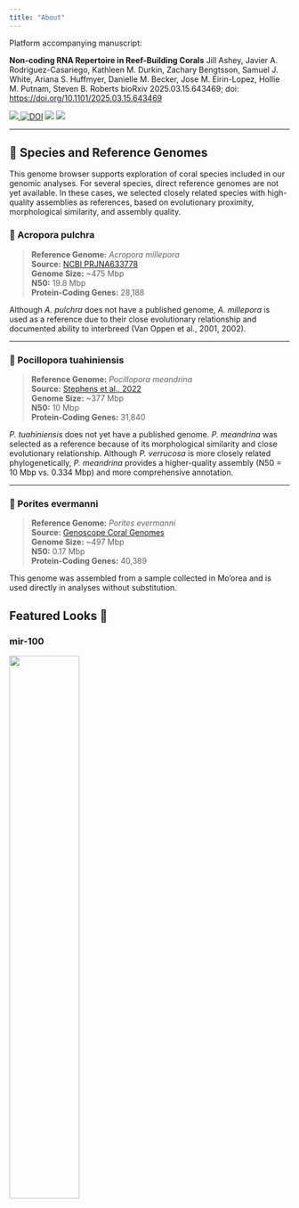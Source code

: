 ```yaml
---
title: "About"
---
```


Platform accompanying manuscript:

**Non-coding RNA Repertoire in Reef-Building Corals**
Jill Ashey, Javier A. Rodriguez-Casariego, Kathleen M. Durkin, Zachary Bengtsson, Samuel J. White, Ariana S. Huffmyer, Danielle M. Becker, Jose M. Eirin-Lopez, Hollie M. Putnam, Steven B. Roberts
bioRxiv 2025.03.15.643469; doi: <https://doi.org/10.1101/2025.03.15.643469>


::: {.badges}
<p>
  <a href="https://github.com/urol-e5/deep-dive-genome-browser/releases">
    <img src="https://img.shields.io/github/v/release/urol-e5/deep-dive-genome-browser" />
  </a>
  <a href="https://doi.org/10.5281/zenodo.16107396"><img src="https://zenodo.org/badge/1018173021.svg" alt="DOI"></a>
  <img src="https://img.shields.io/github/last-commit/urol-e5/deep-dive-genome-browser" />
  <img src="https://img.shields.io/badge/jbrowse-v3.6.2-darkblue" />
</p>
:::


---

## 🧬 Species and Reference Genomes

This genome browser supports exploration of coral species included in our genomic analyses. For several species, direct reference genomes are not yet available. In these cases, we selected closely related species with high-quality assemblies as references, based on evolutionary proximity, morphological similarity, and assembly quality.

::: {.panel-tabset}

### 🔹 Acropora pulchra

> **Reference Genome:** *Acropora millepora*  
> **Source:** [NCBI PRJNA633778](https://www.ncbi.nlm.nih.gov/bioproject/PRJNA633778)  
> **Genome Size:** ~475 Mbp  
> **N50:** 19.8 Mbp  
> **Protein-Coding Genes:** 28,188  

Although *A. pulchra* does not have a published genome, *A. millepora* is used as a reference due to their close evolutionary relationship and documented ability to interbreed (Van Oppen et al., 2001, 2002).

---

### 🔹 Pocillopora tuahiniensis

> **Reference Genome:** *Pocillopora meandrina*  
> **Source:** [Stephens et al., 2022](http://cyanophora.rutgers.edu/Pocillopora_meandrina/)  
> **Genome Size:** ~377 Mbp  
> **N50:** 10 Mbp  
> **Protein-Coding Genes:** 31,840  

*P. tuahiniensis* does not yet have a published genome. *P. meandrina* was selected as a reference because of its morphological similarity and close evolutionary relationship. Although *P. verrucosa* is more closely related phylogenetically, *P. meandrina* provides a higher-quality assembly (N50 = 10 Mbp vs. 0.334 Mbp) and more comprehensive annotation.

---

### 🔹 Porites evermanni

> **Reference Genome:** *Porites evermanni*  
> **Source:** [Genoscope Coral Genomes](https://www.genoscope.cns.fr/corals/genomes.html)  
> **Genome Size:** ~497 Mbp  
> **N50:** 0.17 Mbp  
> **Protein-Coding Genes:** 40,389  

This genome was assembled from a sample collected in Mo’orea and is used directly in analyses without substitution.

:::


## Featured Looks 👀 

### mir-100

<a href="https://urol-e5.github.io/deep-dive-genome-browser/jbrowse/?session=share-dtdw2CP1tI&password=lhEEy" target="_blank">
  <img src="http://gannet.fish.washington.edu/seashell/snaps/Monosnap_JBrowse_2025-07-27_14-11-43.png" width="50%">
</a>

